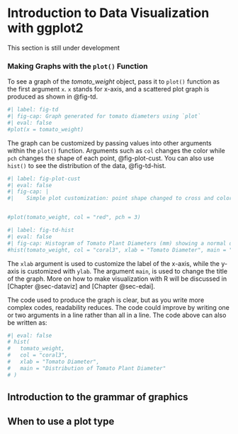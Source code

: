 # Introduction to Data Visualization with ggplot2 {#sec-dataviz}

:::{.callout-caution appearance=minimal}
This section is still under development
:::

### Making Graphs with the `plot()` Function
To see a graph of the *tomato_weight* object, pass it to `plot()` function as the first argument `x`. `x` stands for x-axis, and a scattered plot graph is produced as shown in @fig-td. 
```r
#| label: fig-td
#| fig-cap: Graph generated for tomato diameters using `plot`
#| eval: false
#plot(x = tomato_weight)
```
The graph can be customized by passing values into other arguments within the `plot()` function. Arguments such as `col` changes the color while `pch` changes the shape of each point, @fig-plot-cust. You can also use `hist()` to see the distribution of the data, @fig-td-hist.
```r

#| label: fig-plot-cust
#| eval: false
#| fig-cap: |
#|    Simple plot customization: point shape changed to cross and color changed to red


#plot(tomato_weight, col = "red", pch = 3)
```

```r
#| label: fig-td-hist
#| eval: false
#| fig-cap: Histogram of Tomato Plant Diameters (mm) showing a normal distribution
#hist(tomato_weight, col = "coral3", xlab = "Tomato Diameter", main = "Distribution of Tomato Plant Diameter")
```
The `xlab` argument is used to customize the label of the x-axis, while the y-axis is customized with `ylab`. The argument `main`, is used to change the title of the graph. More on how to make visualization with R will be discussed in [Chapter @sec-dataviz] and [Chapter @sec-edai].

The code used to produce the graph is clear, but as you write more complex codes, readability reduces. The code could improve by writing one or two arguments in a line rather than all in a line. The code above can also be written as:

```r
#| eval: false
# hist(
#   tomato_weight,
#   col = "coral3",
#   xlab = "Tomato Diameter",
#   main = "Distribution of Tomato Plant Diameter"
# )
```

## Introduction to the grammar of graphics
## When to use a plot type
